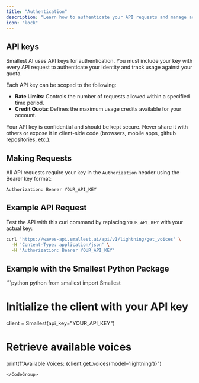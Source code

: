 ```yaml
---
title: "Authentication"
description: "Learn how to authenticate your API requests and manage access keys securely."
icon: "lock"
---
```


## API keys
Smallest AI uses API keys for authentication. You must include your key with every API request to authenticate your identity and track usage against your quota.

Each API key can be scoped to the following:

- **Rate Limits**: Controls the number of requests allowed within a specified time period.
- **Credit Quota**: Defines the maximum usage credits available for your account.

Your API key is confidential and should be kept secure. Never share it with others or expose it in client-side code (browsers, mobile apps, github repositories, etc.).

## Making Requests
All API requests require your key in the `Authorization` header using the Bearer key format:

```
Authorization: Bearer YOUR_API_KEY
```

## Example API Request
Test the API with this curl command by replacing `YOUR_API_KEY` with your actual key:

```bash
curl 'https://waves-api.smallest.ai/api/v1/lightning/get_voices' \
  -H 'Content-Type: application/json' \
  -H 'Authorization: Bearer YOUR_API_KEY'
```

## Example with the Smallest Python Package
<CodeGroup>
```python python
from smallest import Smallest

# Initialize the client with your API key
client = Smallest(api_key="YOUR_API_KEY")

# Retrieve available voices
print(f"Available Voices: {client.get_voices(model='lightning')}")
```
</CodeGroup>